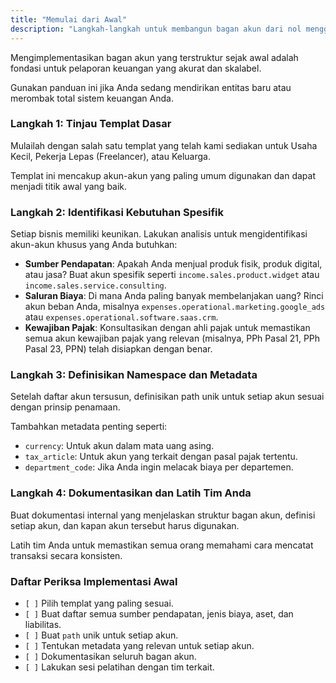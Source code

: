 ```yaml
---
title: "Memulai dari Awal" 
description: "Langkah-langkah untuk membangun bagan akun dari nol menggunakan 'Standar Penamaan Akun' versi 'Less Summer'."
---
```

Mengimplementasikan bagan akun yang terstruktur sejak awal adalah fondasi untuk pelaporan keuangan yang akurat dan skalabel. 

Gunakan panduan ini jika Anda sedang mendirikan entitas baru atau merombak total sistem keuangan Anda.

### Langkah 1: Tinjau Templat Dasar
Mulailah dengan salah satu templat yang telah kami sediakan untuk Usaha Kecil, Pekerja Lepas (Freelancer), atau Keluarga. 

Templat ini mencakup akun-akun yang paling umum digunakan dan dapat menjadi titik awal yang baik.

### Langkah 2: Identifikasi Kebutuhan Spesifik
Setiap bisnis memiliki keunikan. Lakukan analisis untuk mengidentifikasi akun-akun khusus yang Anda butuhkan:
- **Sumber Pendapatan**: Apakah Anda menjual produk fisik, produk digital, atau jasa? Buat akun spesifik seperti `income.sales.product.widget` atau `income.sales.service.consulting`.
- **Saluran Biaya**: Di mana Anda paling banyak membelanjakan uang? Rinci akun beban Anda, misalnya `expenses.operational.marketing.google_ads` atau `expenses.operational.software.saas.crm`.
- **Kewajiban Pajak**: Konsultasikan dengan ahli pajak untuk memastikan semua akun kewajiban pajak yang relevan (misalnya, PPh Pasal 21, PPh Pasal 23, PPN) telah disiapkan dengan benar.

### Langkah 3: Definisikan Namespace dan Metadata
Setelah daftar akun tersusun, definisikan path unik untuk setiap akun sesuai dengan prinsip penamaan. 

Tambahkan metadata penting seperti:
- `currency`: Untuk akun dalam mata uang asing.
- `tax_article`: Untuk akun yang terkait dengan pasal pajak tertentu.
- `department_code`: Jika Anda ingin melacak biaya per departemen.

### Langkah 4: Dokumentasikan dan Latih Tim Anda
Buat dokumentasi internal yang menjelaskan struktur bagan akun, definisi setiap akun, dan kapan akun tersebut harus digunakan. 

Latih tim Anda untuk memastikan semua orang memahami cara mencatat transaksi secara konsisten.

### Daftar Periksa Implementasi Awal

- `[ ]` Pilih templat yang paling sesuai.
- `[ ]` Buat daftar semua sumber pendapatan, jenis biaya, aset, dan liabilitas.
- `[ ]` Buat `path` unik untuk setiap akun.
- `[ ]` Tentukan metadata yang relevan untuk setiap akun.
- `[ ]` Dokumentasikan seluruh bagan akun.
- `[ ]` Lakukan sesi pelatihan dengan tim terkait.
